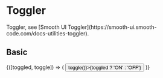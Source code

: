 
<Meta title="Components/Toggler" component={Toggler} />

# Toggler

<Description>
  Toggler, see [Smooth UI
  Toggler](https://smooth-ui.smooth-code.com/docs-utilities-toggler).
</Description>

## Basic

<Canvas>
  <Story name="basic">
    <Toggler>
      {([toggled, toggle]) => (
        <Button onClick={() => toggle()}>{toggled ? 'ON' : 'OFF'}</Button>
      )}
    </Toggler>
  </Story>
</Canvas>

